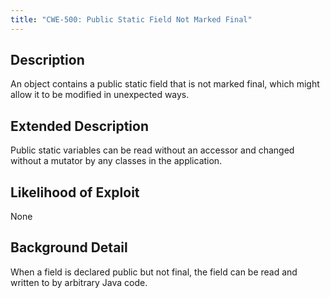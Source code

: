 ```yaml
---
title: "CWE-500: Public Static Field Not Marked Final"
---
```


## Description
An object contains a public static field that is not marked final, which might allow it to be modified in unexpected ways.

## Extended Description
Public static variables can be read without an accessor and changed without a mutator by any classes in the application.

## Likelihood of Exploit
None

## Background Detail
When a field is declared public but not final, the field can be read and written to by arbitrary Java code.
        